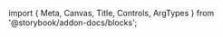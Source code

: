 ﻿import { Meta, Canvas, Title, Controls, ArgTypes } from '@storybook/addon-docs/blocks';

<Meta of={SonnerStories}/>
<Title/>

<Canvas of={SonnerStories.Default} sourceState={"none"} withToolbar={true}/>
<Controls/>

## Components
### Sonner
<ArgTypes of={SonnerStories}/>

### ToastIcons

This is an object which modifies the Icons for the different toast types.

```fsharp
type ToastIcons() =
    val mutable success: HtmlElement option
    val mutable info: HtmlElement option
    val mutable warning: HtmlElement option
    val mutable error: HtmlElement option
    val mutable loading: HtmlElement option
    val mutable close: HtmlElement option
```

### ToastClassnames

This is an object which sets the classes for the different toast types.

```fsharp
type ToastClassnames() =
    val mutable close : string option 
    val mutable toast : string option
    val mutable title : string option
    val mutable description : string option 
    val mutable loader : string option 
    val mutable closeButton : string option 
    val mutable cancelButton : string option 
    val mutable actionButton : string option
    val mutable success : string option 
    val mutable error : string option 
    val mutable info : string option 
    val mutable warning : string option
    val mutable loading : string option
    val mutable ``default`` : string option
    val mutable content : string option 
    val mutable icon : string option 
```

### Action

This is an object which sets the 'action' button of the toast.

```fsharp
type Action() =
    val mutable label: HtmlElement
    val mutable onClick: MouseEvent -> unit
    val mutable actionButtonStyle: obj option
```

### Toast

This is an object that is passed to create a toast.

```fsharp
type Toast() =
    val mutable id : string option 
    val mutable action : Action option 
    val mutable cancel : Action option 
    val mutable title : string option 
    val mutable type': Toast.Type option
    val mutable icon : HtmlElement option 
    val mutable jsx : HtmlElement option 
    val mutable description : HtmlElement option 
    val mutable richColors : bool option 
    val mutable invert : bool option 
    val mutable closeButton : bool option 
    val mutable dismissible : bool option 
    val mutable delete : bool option 
    val mutable unstyled : bool option 
    val mutable duration : int option 
    val mutable onDismiss : Option<Toast -> unit> 
    val mutable onAutoClose : Option<Toast -> unit> 
    val mutable cancelButtonStyle : obj option 
    val mutable actionButtonStyle : obj option
    val mutable style : obj option 
    val mutable class': string option
    val mutable descriptionClassName : string option 
    val mutable position : Toast.Position option 
    val mutable classes : ToastClassnames option
```

This can also be handled in the method call to 'Sonner' in 'Sonner.toast'

There are also shortcuts to the different types of toasts via 'Sonner.toast.___'

When creating a toast, a string ID is returned, which can be used to dismiss the toast via 'Sonner.toast.dismiss'.

